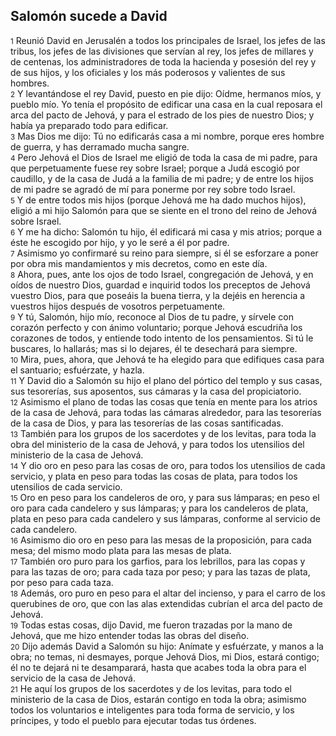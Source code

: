 == Salomón sucede a David ==

{{anchor|1}} <small>1</small> Reunió David en Jerusalén a todos los principales de Israel, los jefes de las tribus, los jefes de las divisiones que servían al rey, los jefes de millares y de centenas, los administradores de toda la hacienda y posesión del rey y de sus hijos, y los oficiales y los más poderosos y valientes de sus hombres.<br>
{{anchor|2}} <small>2</small> Y levantándose el rey David, puesto en pie dijo: Oídme, hermanos míos, y pueblo mío. Yo tenía el propósito de edificar una casa en la cual reposara el arca del pacto de Jehová, y para el estrado de los pies de nuestro Dios; y había ya preparado todo para edificar.<br>
{{anchor|3}} <small>3</small> Mas Dios me dijo: Tú no edificarás casa a mi nombre, porque eres hombre de guerra, y has derramado mucha sangre.<br>
{{anchor|4}} <small>4</small> Pero Jehová el Dios de Israel me eligió de toda la casa de mi padre, para que perpetuamente fuese rey sobre Israel; porque a Judá escogió por caudillo, y de la casa de Judá a la familia de mi padre; y de entre los hijos de mi padre se agradó de mí para ponerme por rey sobre todo Israel.<br>
{{anchor|5}} <small>5</small> Y de entre todos mis hijos (porque Jehová me ha dado muchos hijos), eligió a mi hijo Salomón para que se siente en el trono del reino de Jehová sobre Israel.<br>
{{anchor|6}} <small>6</small> Y me ha dicho: Salomón tu hijo, él edificará mi casa y mis atrios; porque a éste he escogido por hijo, y yo le seré a él por padre.<br>
{{anchor|7}} <small>7</small> Asimismo yo confirmaré su reino para siempre, si él se esforzare a poner por obra mis mandamientos y mis decretos, como en este día.<br>
{{anchor|8}} <small>8</small> Ahora, pues, ante los ojos de todo Israel, congregación de Jehová, y en oídos de nuestro Dios, guardad e inquirid todos los preceptos de Jehová vuestro Dios, para que poseáis la buena tierra, y la dejéis en herencia a vuestros hijos después de vosotros perpetuamente.<br>
{{anchor|9}} <small>9</small> Y tú, Salomón, hijo mío, reconoce al Dios de tu padre, y sírvele con corazón perfecto y con ánimo voluntario; porque Jehová escudriña los corazones de todos, y entiende todo intento de los pensamientos. Si tú le buscares, lo hallarás; mas si lo dejares, él te desechará para siempre.<br>
{{anchor|10}} <small>10</small> Mira, pues, ahora, que Jehová te ha elegido para que edifiques casa para el santuario; esfuérzate, y hazla.<br>
{{anchor|11}} <small>11</small> Y David dio a Salomón su hijo el plano del pórtico del templo y sus casas, sus tesorerías, sus aposentos, sus cámaras y la casa del propiciatorio.<br>
{{anchor|12}} <small>12</small> Asimismo el plano de todas las cosas que tenía en mente para los atrios de la casa de Jehová, para todas las cámaras alrededor, para las tesorerías de la casa de Dios, y para las tesorerías de las cosas santificadas.<br>
{{anchor|13}} <small>13</small> También para los grupos de los sacerdotes y de los levitas, para toda la obra del ministerio de la casa de Jehová, y para todos los utensilios del ministerio de la casa de Jehová.<br>
{{anchor|14}} <small>14</small> Y dio oro en peso para las cosas de oro, para todos los utensilios de cada servicio, y plata en peso para todas las cosas de plata, para todos los utensilios de cada servicio.<br>
{{anchor|15}} <small>15</small> Oro en peso para los candeleros de oro, y para sus lámparas; en peso el oro para cada candelero y sus lámparas; y para los candeleros de plata, plata en peso para cada candelero y sus lámparas, conforme al servicio de cada candelero.<br>
{{anchor|16}} <small>16</small> Asimismo dio oro en peso para las mesas de la proposición, para cada mesa; del mismo modo plata para las mesas de plata.<br>
{{anchor|17}} <small>17</small> También oro puro para los garfios, para los lebrillos, para las copas y para las tazas de oro; para cada taza por peso; y para las tazas de plata, por peso para cada taza.<br>
{{anchor|18}} <small>18</small> Además, oro puro en peso para el altar del incienso, y para el carro de los querubines de oro, que con las alas extendidas cubrían el arca del pacto de Jehová.<br>
{{anchor|19}} <small>19</small> Todas estas cosas, dijo David, me fueron trazadas por la mano de Jehová, que me hizo entender todas las obras del diseño.<br>
{{anchor|20}} <small>20</small> Dijo además David a Salomón su hijo: Anímate y esfuérzate, y manos a la obra; no temas, ni desmayes, porque Jehová Dios, mi Dios, estará contigo; él no te dejará ni te desamparará, hasta que acabes toda la obra para el servicio de la casa de Jehová.<br>
{{anchor|21}} <small>21</small> He aquí los grupos de los sacerdotes y de los levitas, para todo el ministerio de la casa de Dios, estarán contigo en toda la obra; asimismo todos los voluntarios e inteligentes para toda forma de servicio, y los príncipes, y todo el pueblo para ejecutar todas tus órdenes.<br>
